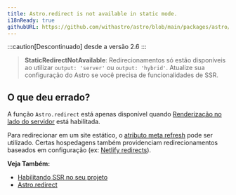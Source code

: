 ```yaml
---
title: Astro.redirect is not available in static mode.
i18nReady: true
githubURL: https://github.com/withastro/astro/blob/main/packages/astro/src/core/errors/errors-data.ts
---
```


:::caution[Descontinuado]
desde a versão 2.6
:::

> **StaticRedirectNotAvailable**: Redirecionamentos só estão disponíveis ao utilizar `output: 'server'` ou `output: 'hybrid'`. Atualize sua configuração do Astro se você precisa de funcionalidades de SSR.

## O que deu errado?

A função `Astro.redirect` está apenas disponível quando [Renderização no lado do servidor](/pt-br/guides/server-side-rendering/) está habilitada.

Para redirecionar em um site estático, o [atributo meta refresh](https://developer.mozilla.org/pt-BR/docs/Web/HTML/Element/meta) pode ser utilizado. Certas hospedagens também providenciam redirecionamentos baseados em configuração (ex: [Netlify redirects](https://docs.netlify.com/routing/redirects/)).

**Veja Também:**
-  [Habilitando SSR no seu projeto](/pt-br/guides/server-side-rendering/#habilitando-o-ssr-em-seu-projeto)
-  [Astro.redirect](/pt-br/reference/api-reference/#astroredirect)
